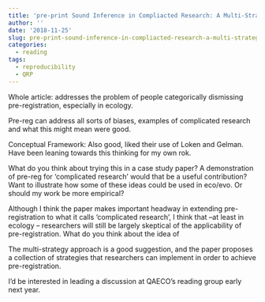 ```yaml
---
title: 'pre-print Sound Inference in Compliacted Research: A Multi-Strategy Approach'
author: ''
date: '2018-11-25'
slug: pre-print-sound-inference-in-compliacted-research-a-multi-strategy-approach
categories:
  - reading
tags:
  - reproducibility
  - QRP
---
```


Whole article: addresses the problem of people categorically dismissing pre-registration, especially in ecology.

Pre-reg can address all sorts of biases, examples of complicated research and what this might mean were good.


Conceptual Framework: 
Also good, liked their use of Loken and Gelman. Have been leaning towards this thinking for my own rok.



What do you think about trying this in a case study paper? A demonstration of pre-reg for 'complicated research' would that be a useful contribution? Want to illustrate how some of these ideas could be used in eco/evo. Or should my work be more empirical?

Although I think the paper makes important headway in extending pre-registration to what it calls 'complicated research', I think that --at least in ecology -- researchers will still be largely  skeptical of the applicability of pre-registration. What do you think about the idea of 

The multi-strategy approach is a good suggestion, and the paper proposes a collection of strategies that researchers can implement in order to achieve pre-registration.

I'd be interested in leading a discussion at QAECO's reading group early next year. 
